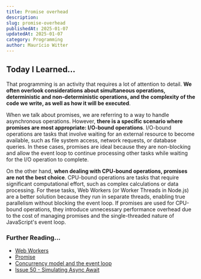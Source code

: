 ```yaml
---
title: Promise overhead
description: 
slug: promise-overhead
publishedAt: 2025-01-07
updatedAt: 2025-01-07
category: Programming
author: Maurício Witter
---
```


## Today I Learned…

That programming is an activity that requires a lot of attention to detail. **We often overlook considerations about simultaneous operations, deterministic and non-deterministic operations, and the complexity of the code we write, as well as how it will be executed**.

When we talk about promises, we are referring to a way to handle asynchronous operations. However, **there is a specific scenario where promises are most appropriate: I/O-bound operations**. I/O-bound operations are tasks that involve waiting for an external resource to become available, such as file system access, network requests, or database queries. In these cases, promises are ideal because they are non-blocking and allow the event loop to continue processing other tasks while waiting for the I/O operation to complete.

On the other hand, **when dealing with CPU-bound operations, promises are not the best choice**. CPU-bound operations are tasks that require significant computational effort, such as complex calculations or data processing. For these tasks, Web Workers (or Worker Threads in Node.js) are a better solution because they run in separate threads, enabling true parallelism without blocking the event loop. If promises are used for CPU-bound operations, they introduce unnecessary performance overhead due to the cost of managing promises and the single-threaded nature of JavaScript's event loop.

### Further Reading…

- [Web Workers](https://developer.mozilla.org/en-US/docs/Web/API/Web_Workers_API)
- [Promise](https://developer.mozilla.org/en-US/docs/Web/JavaScript/Reference/Global_Objects/Promise)
- [Concurrency model and the event loop](https://developer.mozilla.org/en-US/docs/Web/JavaScript/EventLoop)
- [Issue 50 - Simulating Async Await](https://dtornow225.substack.com/p/issue-50-simulating-async-await)

